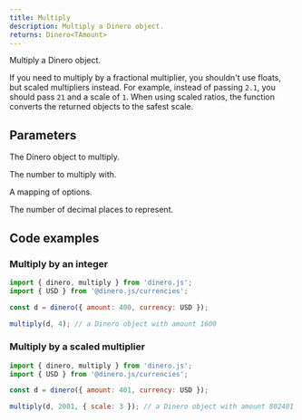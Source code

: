 ```yaml
---
title: Multiply
description: Multiply a Dinero object.
returns: Dinero<TAmount>
---
```


Multiply a Dinero object.

If you need to multiply by a fractional multiplier, you shouldn't use floats, but scaled multipliers instead. For example, instead of passing `2.1`, you should pass `21` and a scale of `1`. When using scaled ratios, the function converts the returned objects to the safest scale.

## Parameters

<Parameters>

<Parameter name="multiplicand" type="Dinero<TAmount>" required={true}>

The Dinero object to multiply.

</Parameter>

<Parameter name="multiplier" type="TAmount" required={true}>

The number to multiply with.

</Parameter>

<Parameter name="options" type="MultiplyOptions<TAmount>" required={false}>

A mapping of options.

</Parameter>

<Parameter name="options.scale" type="TAmount" required={true}>

The number of decimal places to represent.

</Parameter>

</Parameters>

## Code examples

### Multiply by an integer

```js
import { dinero, multiply } from 'dinero.js';
import { USD } from '@dinero.js/currencies';

const d = dinero({ amount: 400, currency: USD });

multiply(d, 4); // a Dinero object with amount 1600
```

### Multiply by a scaled multiplier

```js
import { dinero, multiply } from 'dinero.js';
import { USD } from '@dinero.js/currencies';

const d = dinero({ amount: 401, currency: USD });

multiply(d, 2001, { scale: 3 }); // a Dinero object with amount 802401 and scale 5
```
